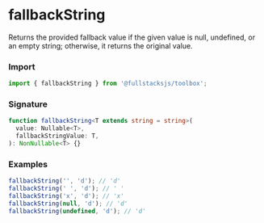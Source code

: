 # fallbackString

Returns the provided fallback value if the given value is null, undefined, or an
empty string; otherwise, it returns the original value.

### Import

```typescript copy
import { fallbackString } from '@fullstacksjs/toolbox';
```

### Signature

```typescript copy
function fallbackString<T extends string = string>(
  value: Nullable<T>,
  fallbackStringValue: T,
): NonNullable<T> {}
```

### Examples

```typescript copy
fallbackString('', 'd'); // 'd'
fallbackString(' ', 'd'); // ' '
fallbackString('x', 'd'); // 'x'
fallbackString(null, 'd'); // 'd'
fallbackString(undefined, 'd'); // 'd'
```
